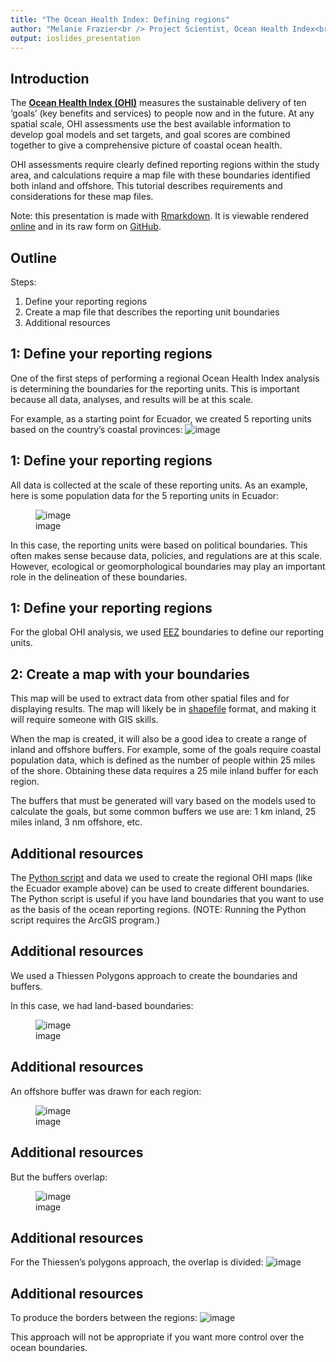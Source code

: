 ```yaml
---
title: "The Ocean Health Index: Defining regions"
author: "Melanie Frazier<br /> Project Scientist, Ocean Health Index<br /> frazier@nceas.ucsb.edu"
output: ioslides_presentation
---
```


## Introduction 

The [**Ocean Health Index (OHI)**](www.oceanhealthindex.org) measures the sustainable delivery of ten ‘goals’ (key benefits and services) to people now and in the future. At any spatial scale, OHI assessments use the best available information to develop goal models and set targets, and goal scores are combined together to give a comprehensive picture of coastal ocean health.  

OHI assessments require clearly defined reporting regions within the study area, and calculations require a map file with these boundaries identified both inland and offshore. This tutorial describes requirements and considerations for these map files. 

Note: this presentation is made with [Rmarkdown](http://rmarkdown.rstudio.com/). It is viewable rendered [online](http://htmlpreview.github.io/?https://github.com/OHI-Science/ohimanual/blob/master/tutorials/tbx_modifications/tutorial_tbx_modifications.html#1) and in its raw form on [GitHub](https://github.com/OHI-Science/ohimanual/blob/master/tutorials/tbx_modifications/tutorial_tbx_modifications.Rmd).


## Outline

Steps: 

1. Define your reporting regions
2. Create a map file that describes the reporting unit boundaries
3. Additional resources

## 1: Define your reporting regions
One of the first steps of performing a regional Ocean Health Index analysis is determining the boundaries for the reporting units.  This is important because all data, analyses, and results will be at this scale. 

For example, as a starting point for Ecuador, we created 5 reporting units based on the country's coastal provinces:
![image](https://cloud.githubusercontent.com/assets/5685517/6217554/0191279e-b5ca-11e4-9b87-4de199b4f63a.png)

## 1: Define your reporting regions

All data is collected at the scale of these reporting units.  As an example, here is some population data for the 5 reporting units in Ecuador:  

![image](https://cloud.githubusercontent.com/assets/5685517/6217649/e7c4f722-b5ca-11e4-930e-b1c85c7aab01.png)

In this case, the reporting units were based on political boundaries.  This often makes sense because data, policies, and regulations are at this scale.  However, ecological or geomorphological boundaries may play an important role in the delineation of these boundaries. 

## 1: Define your reporting regions

For the global OHI analysis, we used [EEZ](http://en.wikipedia.org/wiki/Exclusive_economic_zone) boundaries to define our reporting units.

## 2: Create a map with your boundaries
This map will be used to extract data from other spatial files and for displaying results.  The map will likely be in [shapefile](http://en.wikipedia.org/wiki/Shapefile) format, and making it will require someone with GIS skills.  

When the map is created, it will also be a good idea to create a range of inland and offshore buffers.  For example, some of the goals require coastal population data, which is defined as the number of people within 25 miles of the shore.  Obtaining these data requires a 25 mile inland buffer for each region.  

The buffers that must be generated will vary based on the models used to calculate the goals, but some common buffers we use are: 1 km inland, 25 miles inland, 3 nm offshore, etc.

## Additional resources
The  [Python script](http://ohi-science.org/pages/create_regions.html) and data we used to create the regional OHI maps (like the Ecuador example above) can be used to create different boundaries.  The Python script is useful if you have land boundaries that you want to use as the basis of the ocean reporting regions.  (NOTE: Running the Python script requires the ArcGIS program.)

## Additional resources
We used a Thiessen Polygons approach to create the boundaries and buffers.

In this case, we had land-based boundaries:  

![image](https://cloud.githubusercontent.com/assets/5685517/6218950/a7c8318a-b5d8-11e4-8254-9c79aad77dff.png)

## Additional resources
An offshore buffer was drawn for each region:  

![image](https://cloud.githubusercontent.com/assets/5685517/6218960/b830ac00-b5d8-11e4-9a88-1a287801ca48.png)

## Additional resources
But the buffers overlap:  

![image](https://cloud.githubusercontent.com/assets/5685517/6218966/c7211664-b5d8-11e4-8c8f-decb0c91284d.png)

## Additional resources
For the Thiessen's polygons approach, the overlap is divided:
![image](https://cloud.githubusercontent.com/assets/5685517/6218970/d2f9d23c-b5d8-11e4-9e8a-55a88c62fe4b.png)

## Additional resources
To produce the borders between the regions:
![image](https://cloud.githubusercontent.com/assets/5685517/6218976/de025bb8-b5d8-11e4-8bad-0e71548760d1.png)

This approach will not be appropriate if you want more control over the ocean boundaries.  


         